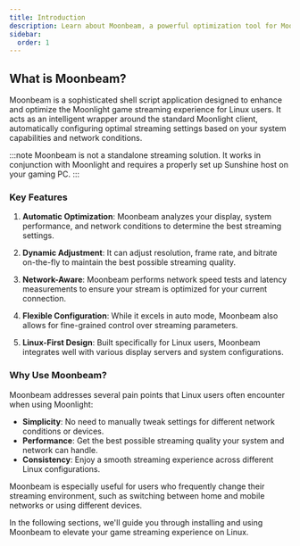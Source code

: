 ```yaml
---
title: Introduction 
description: Learn about Moonbeam, a powerful optimization tool for Moonlight game streaming on Linux
sidebar:
  order: 1
---
```



## What is Moonbeam?

Moonbeam is a sophisticated shell script application designed to enhance and optimize the Moonlight game streaming experience for Linux users. It acts as an intelligent wrapper around the standard Moonlight client, automatically configuring optimal streaming settings based on your system capabilities and network conditions.

:::note
Moonbeam is not a standalone streaming solution. It works in conjunction with Moonlight and requires a properly set up Sunshine host on your gaming PC.
:::

### Key Features

<Steps>

1. **Automatic Optimization**: Moonbeam analyzes your display, system performance, and network conditions to determine the best streaming settings.

2. **Dynamic Adjustment**: It can adjust resolution, frame rate, and bitrate on-the-fly to maintain the best possible streaming quality.

3. **Network-Aware**: Moonbeam performs network speed tests and latency measurements to ensure your stream is optimized for your current connection.

4. **Flexible Configuration**: While it excels in auto mode, Moonbeam also allows for fine-grained control over streaming parameters.

5. **Linux-First Design**: Built specifically for Linux users, Moonbeam integrates well with various display servers and system configurations.

</Steps>

### Why Use Moonbeam?

Moonbeam addresses several pain points that Linux users often encounter when using Moonlight:

- **Simplicity**: No need to manually tweak settings for different network conditions or devices.
- **Performance**: Get the best possible streaming quality your system and network can handle.
- **Consistency**: Enjoy a smooth streaming experience across different Linux configurations.

<Badge text="Pro Tip" variant="tip"/> Moonbeam is especially useful for users who frequently change their streaming environment, such as switching between home and mobile networks or using different devices.

In the following sections, we'll guide you through installing and using Moonbeam to elevate your game streaming experience on Linux.
